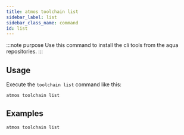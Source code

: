 ```yaml
---
title: atmos toolchain list
sidebar_label: list
sidebar_class_name: command
id: list
---
```


:::note purpose
Use this command to install the cli tools from the aqua repositories.
:::

<Screengrab title="atmos toolchain list --help" slug="atmos-toolchain-list--help" />

## Usage

Execute the `toolchain list` command like this:

```shell
atmos toolchain list
```

## Examples

```shell
atmos toolchain list
```

